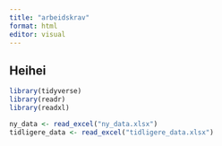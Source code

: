 ```yaml
---
title: "arbeidskrav"
format: html
editor: visual
---
```


## Heihei

```r
library(tidyverse)
library(readr)
library(readxl)
```

```r
ny_data <- read_excel("ny_data.xlsx")
tidligere_data <- read_excel("tidligere_data.xlsx")
```

